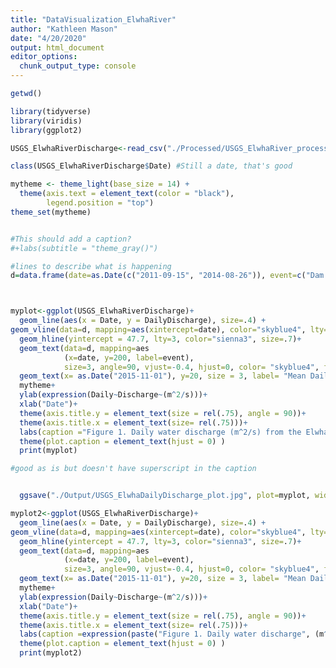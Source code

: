 ```yaml
---
title: "DataVisualization_ElwhaRiver"
author: "Kathleen Mason"
date: "4/20/2020"
output: html_document
editor_options: 
  chunk_output_type: console
---
```


```r
getwd()

library(tidyverse)
library(viridis)
library(ggplot2)

USGS_ElwhaRiverDischarge<-read_csv("./Processed/USGS_ElwhaRiver_processed.csv")

class(USGS_ElwhaRiverDischarge$Date) #Still a date, that's good


```

```r

mytheme <- theme_light(base_size = 14) +
  theme(axis.text = element_text(color = "black"), 
        legend.position = "top")
theme_set(mytheme)


#This should add a caption?
#+labs(subtitle = "theme_gray()")
```


```r

#lines to describe what is happening
d=data.frame(date=as.Date(c("2011-09-15", "2014-08-26")), event=c("Dam Removal Project Begins", "Dam Removal Project Complete"))



myplot<-ggplot(USGS_ElwhaRiverDischarge)+
  geom_line(aes(x = Date, y = DailyDischarge), size=.4) +
geom_vline(data=d, mapping=aes(xintercept=date), color="skyblue4", lty=5, size=.5)+
  geom_hline(yintercept = 47.7, lty=3, color="sienna3", size=.7)+
  geom_text(data=d, mapping=aes
            (x=date, y=200, label=event), 
            size=3, angle=90, vjust=-0.4, hjust=0, color= "skyblue4", fontface="bold")+
  geom_text(x= as.Date("2015-11-01"), y=20, size = 3, label= "Mean Daily Discharge", color= "sienna3", vjust=-0.4, hjust=0, fontface="bold")+
  mytheme+
  ylab(expression(Daily~Discharge~(m^2/s)))+
  xlab("Date")+
  theme(axis.title.y = element_text(size = rel(.75), angle = 90))+
  theme(axis.title.x = element_text(size= rel(.75)))+
  labs(caption ="Figure 1. Daily water discharge (m^2/s) from the Elwha River from September 15, 2011 to September 30, 2016 measured at the \nU.S. Geological Survey gaging station 12046260 at the diversion near Port Angeles, Washington. A project to remove \nthe Elwha and Glines Canyon Dam began on September 15, 2011, and was completed on August 26, 2014. Mean Daily \ndischarge across the whole time range was 47.7.")+
  theme(plot.caption = element_text(hjust = 0) )
  print(myplot)

#good as is but doesn't have superscript in the caption


  ggsave("./Output/USGS_ElwhaDailyDischarge_plot.jpg", plot=myplot, width =10, height=6, units="in", dpi=300)

```


```r

myplot2<-ggplot(USGS_ElwhaRiverDischarge)+
  geom_line(aes(x = Date, y = DailyDischarge), size=.4) +
geom_vline(data=d, mapping=aes(xintercept=date), color="skyblue4", lty=5, size=.5)+
  geom_hline(yintercept = 47.7, lty=3, color="sienna3", size=.7)+
  geom_text(data=d, mapping=aes
            (x=date, y=200, label=event), 
            size=3, angle=90, vjust=-0.4, hjust=0, color= "skyblue4", fontface="bold")+
  geom_text(x= as.Date("2015-11-01"), y=20, size = 3, label= "Mean Daily Discharge", color= "sienna3", vjust=-0.4, hjust=0, fontface="bold")+
  mytheme+
  ylab(expression(Daily~Discharge~(m^2/s)))+
  xlab("Date")+
  theme(axis.title.y = element_text(size = rel(.75), angle = 90))+
  theme(axis.title.x = element_text(size= rel(.75)))+
  labs(caption =expression(paste("Figure 1. Daily water discharge", (m^2/s), "from the Elwha River from September 15, 2011 to September 30, 2016 measured at the \nU.S. Geological Survey gaging station 12046260 at the diversion near Port Angeles, Washington. A project to remove \nthe Elwha and Glines Canyon Dam began on September 15, 2011, and was completed on August 26, 2014. Mean Daily \ndischarge across the whole time range was 47.7.")))+
  theme(plot.caption = element_text(hjust = 0) )
  print(myplot2)
```


